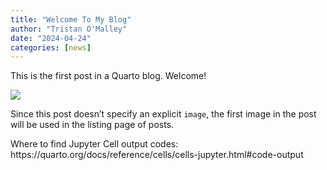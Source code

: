 ```yaml
---
title: "Welcome To My Blog"
author: "Tristan O'Malley"
date: "2024-04-24"
categories: [news]
---
```


This is the first post in a Quarto blog. Welcome!

![](thumbnail.jpg)

Since this post doesn't specify an explicit `image`, the first image in the post will be used in the listing page of posts.

Where to find Jupyter Cell output codes:
https://quarto.org/docs/reference/cells/cells-jupyter.html#code-output